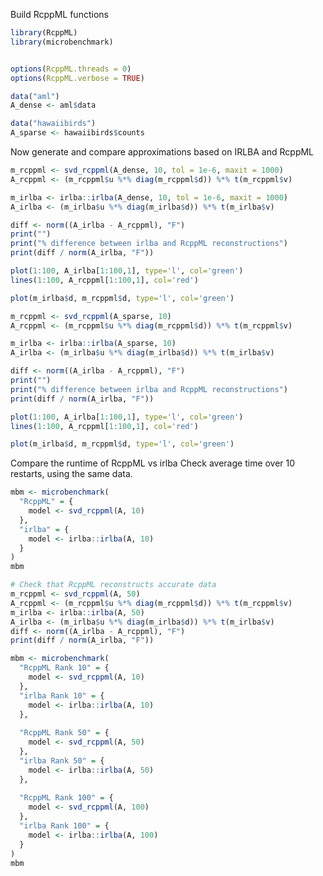 Build RcppML functions
```r
library(RcppML)
library(microbenchmark)


options(RcppML.threads = 0)
options(RcppML.verbose = TRUE)

data("aml")
A_dense <- aml$data

data("hawaiibirds")
A_sparse <- hawaiibirds$counts
```

Now generate and compare approximations based on IRLBA and RcppML
```r
m_rcppml <- svd_rcppml(A_dense, 10, tol = 1e-6, maxit = 1000)
A_rcppml <- (m_rcppml$u %*% diag(m_rcppml$d)) %*% t(m_rcppml$v)

m_irlba <- irlba::irlba(A_dense, 10, tol = 1e-6, maxit = 1000)
A_irlba <- (m_irlba$u %*% diag(m_irlba$d)) %*% t(m_irlba$v)

diff <- norm((A_irlba - A_rcppml), "F")
print("")
print("% difference between irlba and RcppML reconstructions")
print(diff / norm(A_irlba, "F"))

plot(1:100, A_irlba[1:100,1], type='l', col='green')
lines(1:100, A_rcppml[1:100,1], col='red')

plot(m_irlba$d, m_rcppml$d, type='l', col='green')
```

```r
m_rcppml <- svd_rcppml(A_sparse, 10)
A_rcppml <- (m_rcppml$u %*% diag(m_rcppml$d)) %*% t(m_rcppml$v)

m_irlba <- irlba::irlba(A_sparse, 10)
A_irlba <- (m_irlba$u %*% diag(m_irlba$d)) %*% t(m_irlba$v)

diff <- norm((A_irlba - A_rcppml), "F")
print("")
print("% difference between irlba and RcppML reconstructions")
print(diff / norm(A_irlba, "F"))

plot(1:100, A_irlba[1:100,1], type='l', col='green')
lines(1:100, A_rcppml[1:100,1], col='red')

plot(m_irlba$d, m_rcppml$d, type='l', col='green')
```


Compare the runtime of RcppML vs irlba
Check average time over 10 restarts, using the same data. 

```r
mbm <- microbenchmark(
  "RcppML" = {
    model <- svd_rcppml(A, 10)
  },
  "irlba" = {
    model <- irlba::irlba(A, 10)
  }
)
mbm
```

```r
# Check that RcppML reconstructs accurate data
m_rcppml <- svd_rcppml(A, 50)
A_rcppml <- (m_rcppml$u %*% diag(m_rcppml$d)) %*% t(m_rcppml$v)
m_irlba <- irlba::irlba(A, 50)
A_irlba <- (m_irlba$u %*% diag(m_irlba$d)) %*% t(m_irlba$v)
diff <- norm((A_irlba - A_rcppml), "F")
print(diff / norm(A_irlba, "F"))

```


```r
mbm <- microbenchmark(
  "RcppML Rank 10" = {
    model <- svd_rcppml(A, 10)
  },
  "irlba Rank 10" = {
    model <- irlba::irlba(A, 10)
  },
  
  "RcppML Rank 50" = {
    model <- svd_rcppml(A, 50)
  },
  "irlba Rank 50" = {
    model <- irlba::irlba(A, 50)
  },
  
  "RcppML Rank 100" = {
    model <- svd_rcppml(A, 100)
  },
  "irlba Rank 100" = {
    model <- irlba::irlba(A, 100)
  }
)
mbm
```
